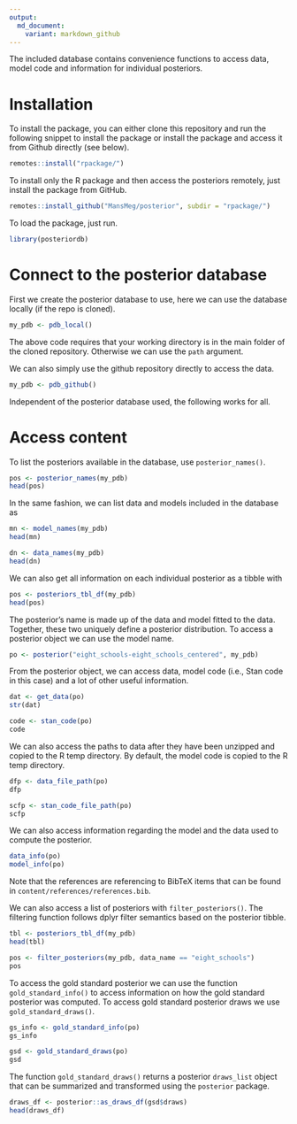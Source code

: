 ```yaml
---
output:
  md_document:
    variant: markdown_github
---
```


<!-- README.md is generated from README.Rmd. Please edit that file -->

The included database contains convenience functions to access data, model code and information for individual posteriors.

# Installation

To install the package, you can either clone this repository and run the following snippet to install the package or install the package and access it from Github directly (see below).

```r
remotes::install("rpackage/")
```

To install only the R package and then access the posteriors remotely, just install the package from GitHub.

```r
remotes::install_github("MansMeg/posterior", subdir = "rpackage/")
```

To load the package, just run.

```r
library(posteriordb)
```

# Connect to the posterior database

First we create the posterior database to use, here we can use the database locally (if the repo is cloned).

```r
my_pdb <- pdb_local()
```

The above code requires that your working directory is in the main folder of the cloned repository. Otherwise we can use the `path` argument.

We can also simply use the github repository directly to access the data.

```r
my_pdb <- pdb_github()
```

Independent of the posterior database used, the following works for all.


# Access content

To list the posteriors available in the database, use `posterior_names()`.

```r
pos <- posterior_names(my_pdb)
head(pos)
```

In the same fashion, we can list data and models included in the database as

```r
mn <- model_names(my_pdb)
head(mn)

dn <- data_names(my_pdb)
head(dn)
```

We can also get all information on each individual posterior as a tibble with

```r
pos <- posteriors_tbl_df(my_pdb)
head(pos)
```

The posterior's name is made up of the data and model fitted
to the data. Together, these two uniquely define a posterior distribution.
To access a posterior object we can use the model name.

```r
po <- posterior("eight_schools-eight_schools_centered", my_pdb)
```

From the posterior object, we can access data, model code (i.e., Stan code
in this case) and a lot of other useful information.

```r
dat <- get_data(po)
str(dat)

code <- stan_code(po)
code
```

We can also access the paths to data after they have been unzipped and copied to the R temp directory. By default, the model code is copied to the R temp directory.

```r
dfp <- data_file_path(po)
dfp

scfp <- stan_code_file_path(po)
scfp
```

We can also access information regarding the model and the data used to compute the posterior.

```r
data_info(po)
model_info(po)
```

Note that the references are referencing to BibTeX items that can be found in `content/references/references.bib`.

We can also access a list of posteriors with `filter_posteriors()`. The filtering function follows dplyr filter semantics based on the posterior tibble.

```r
tbl <- posteriors_tbl_df(my_pdb)
head(tbl)
```

```r
pos <- filter_posteriors(my_pdb, data_name == "eight_schools")
pos
```

To access the gold standard posterior we can use the function `gold_standard_info()` to access information on how the gold standard posterior was computed. To access gold standard posterior draws we use `gold_standard_draws()`.

```r
gs_info <- gold_standard_info(po)
gs_info

gsd <- gold_standard_draws(po)
gsd
```

The function `gold_standard_draws()` returns a posterior `draws_list` object that can be summarized and transformed using the `posterior` package.

```r
draws_df <- posterior::as_draws_df(gsd$draws)
head(draws_df)
```
